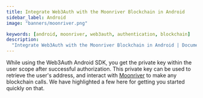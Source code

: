```yaml
---
title: Integrate Web3Auth with the Moonriver Blockchain in Android
sidebar_label: Android
image: "banners/moonriver.png"

keywords: [android, moonriver, web3auth, authentication, blockchain]
description:
  "Integrate Web3Auth with the Moonriver Blockchain in Android | Documentation - Web3Auth"
---
```



<SEO
  title="Integrate Web3Auth with the Moonriver Blockchain in Android"
  description="Integrate Web3Auth with the Moonriver Blockchain in Android | Documentation - Web3Auth"
  image="https://web3auth.io/docs/banners/moonriver.png"
  slug="/connect-blockchain/evm/moonriver/android"
/>

While using the Web3Auth Android SDK, you get the private key within the user scope after successful
authorization. This private key can be used to retrieve the user's address, and interact with
[Moonriver](https://moonriver.network/) to make any blockchain calls. We have highlighted a few here
for getting you started quickly on that.

<EVMInteraction />
